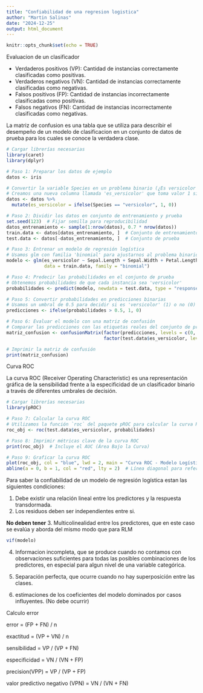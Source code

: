 ---
title: "Confiabilidad de una regresion logistica"
author: "Martin Salinas"
date: "2024-12-25"
output: html_document
---

```{r setup, include=FALSE}
knitr::opts_chunk$set(echo = TRUE)
```

Evaluacion de un clasificador

- Verdaderos positivos (VP): Cantidad de instancias correctamente clasificadas como positivas.
- Verdaderos negativos (VN): Cantidad de instancias correctamente clasificadas como negativas.
- Falsos positivos (FP): Cantidad de instancias incorrectamente clasificadas como positivas.
- Falsos negativos (FN): Cantidad de instancias incorrectamente clasificadas como negativas.

La matriz de confusion es una tabla que se utiliza para describir el desempeño de un modelo de clasificacion en un conjunto de datos de prueba para los cuales se conoce la verdadera clase.

```{r}
# Cargar librerías necesarias
library(caret)
library(dplyr)

# Paso 1: Preparar los datos de ejemplo
datos <- iris

# Convertir la variable Species en un problema binario (¿Es versicolor o no?)
# Creamos una nueva columna llamada 'es_versicolor' que toma valor 1 si es 'versicolor' y 0 en caso contrario.
datos <- datos %>%
  mutate(es_versicolor = ifelse(Species == "versicolor", 1, 0))

# Paso 2: Dividir los datos en conjunto de entrenamiento y prueba
set.seed(123)  # Fijar semilla para reproducibilidad
datos_entrenamiento <- sample(1:nrow(datos), 0.7 * nrow(datos))
train.data <- datos[datos_entrenamiento, ]  # Conjunto de entrenamiento
test.data <- datos[-datos_entrenamiento, ]  # Conjunto de prueba

# Paso 3: Entrenar un modelo de regresión logística
# Usamos glm con familia 'binomial' para ajustarnos al problema binario
modelo <- glm(es_versicolor ~ Sepal.Length + Sepal.Width + Petal.Length + Petal.Width,
              data = train.data, family = "binomial")

# Paso 4: Predecir las probabilidades en el conjunto de prueba
# Obtenemos probabilidades de que cada instancia sea 'versicolor'
probabilidades <- predict(modelo, newdata = test.data, type = "response")

# Paso 5: Convertir probabilidades en predicciones binarias
# Usamos un umbral de 0.5 para decidir si es 'versicolor' (1) o no (0)
predicciones <- ifelse(probabilidades > 0.5, 1, 0)

# Paso 6: Evaluar el modelo con una matriz de confusión
# Comparar las predicciones con las etiquetas reales del conjunto de prueba
matriz_confusion <- confusionMatrix(factor(predicciones, levels = c(0, 1)),
                                    factor(test.data$es_versicolor, levels = c(0, 1)))

# Imprimir la matriz de confusión
print(matriz_confusion)

```

Curva ROC

La curva ROC (Receiver Operating Characteristic) es una representación gráfica de la sensibilidad frente a la especificidad de un clasificador binario a través de diferentes umbrales de decisión.

```{r}
# Cargar librerías necesarias
library(pROC)

# Paso 7: Calcular la curva ROC
# Utilizamos la función `roc` del paquete pROC para calcular la curva ROC
roc_obj <- roc(test.data$es_versicolor, probabilidades)

# Paso 8: Imprimir métricas clave de la curva ROC
print(roc_obj)  # Incluye el AUC (Área Bajo la Curva)

# Paso 9: Graficar la curva ROC
plot(roc_obj, col = "blue", lwd = 2, main = "Curva ROC - Modelo Logístico")
abline(a = 0, b = 1, col = "red", lty = 2)  # Línea diagonal para referencia
```


Para saber la confiabilidad de un modelo de regresión logística estan las siguientes condiciones:

1. Debe existir una relación lineal entre los predictores y la respuesta transdormada.
2. Los residuos deben ser independientes entre si.

**No deben tener**
3. Multicolinealidad entre los predictores, que en este caso se evalúa y aborda del mismo modo que para RLM

```{r}
vif(modelo)
```

4. Informacion incompleta, que se produce cuando no contamos con observaciones suficientes para todas las posibles combinaciones de los predictores, en especial para algun nivel de una variable categórica.

5. Separación perfecta, que ocurre cuando no hay superposición entre las clases.

6. estimaciones de los coeficientes del modelo dominados por casos influyentes. (No debe ocurrir)

Calculo error

error = (FP + FN) / n

exactitud = (VP + VN) / n

sensibilidad = VP / (VP + FN)

especificidad = VN / (VN + FP)

precision(VPP) = VP / (VP + FP)

valor predictivo negativo (VPN) = VN / (VN + FN)


